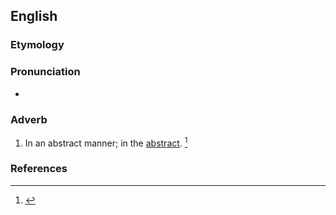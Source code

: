==English==

===Etymology===
{{suffix|en|abstractive|ly}}

===Pronunciation===
* {{a|US}} {{IPA|/æbˈstɹæk.tɪv.li/|lang=en}}

===Adverb===
{{en-adv}}

# {{lb|en|now|rare}} In an abstract manner; in the [[abstract]]. {{defdate|First attested in the early 17<sup>th</sup> century.}}<ref name=SOED>{{R:SOED5|page=10}}</ref>

===References===
<references/>